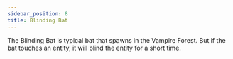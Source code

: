 ```yaml
---
sidebar_position: 8
title: Blinding Bat
---
```


The Blinding Bat is typical bat that spawns in the Vampire Forest. But if the bat touches an entity, it will blind the entity for a short time.